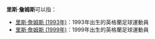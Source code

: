 '''里斯·詹姆斯'''可以指：
*[[里斯·詹姆斯_(1993年)|里斯·詹姆斯 (1993年)]]：1993年出生的英格蘭足球運動員
*[[里斯·詹姆斯_(1999年)|里斯·詹姆斯 (1999年)]]：1999年出生的英格蘭足球運動員

{{Disambiguation|Cat=五字人名译名消歧义}}